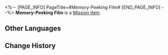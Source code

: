 <%-- [PAGE_INFO]
PageTitle=#Memory-Peeking Film#
[END_PAGE_INFO] --%>
{{Item Infobox
|id          = 140509
|image       = Item Memory-Peeking Film.png{{subst:void|<!--$UPLOAD:<<SpriteOutput/ItemFigures/140509.png>-<Item Memory-Peeking Film.png>-<Item Icons>>-->}}
|type        = Mission Item
|invCategory = Missions
|rarity      = 3
|effect      = 
|description = An enigmatic film reel given to you by Mr. Reca. The eye attached to it casts an unsettling and penetrating gaze, emanating a powerful obsession toward witnessing something. Entering another's Emoscape using this item allows you to capture the memories you have witnessed as audiovisual records.<br />''"Memories are movies without a montage, while movies are memories that have been edited. The former is raw material, and the latter is art refined from it. Regrettably, most of my colleagues fixate on the former, and are unable to create the latter..."''
}}
'''Memory-Peeking Film''' is a [[Mission Item]].

==Other Languages==
{{Other Languages
|en   = Memory-Peeking Film
|zhs  = 窥忆胶卷
|zht  = 窺憶膠捲
|ja   = 記憶覗きフィルム
|ko   = 기억을 엿보는 필름
|es   = Cinta para la observación de recuerdos
|fr   = Pellicule de souvenirs
|ru   = Плёнка с воспоминаниями
|th   = ม้วนฟิล์มส่องความทรงจำ
|vi   = Cuộn Phim Nhìn Trộm Ký Ức
|de   = Filmrolle der Erinnerungen
|id   = Rol Film Ingatan
|pt   = Filme de Memória
}}

==Change History==
{{Change History|2.6}}